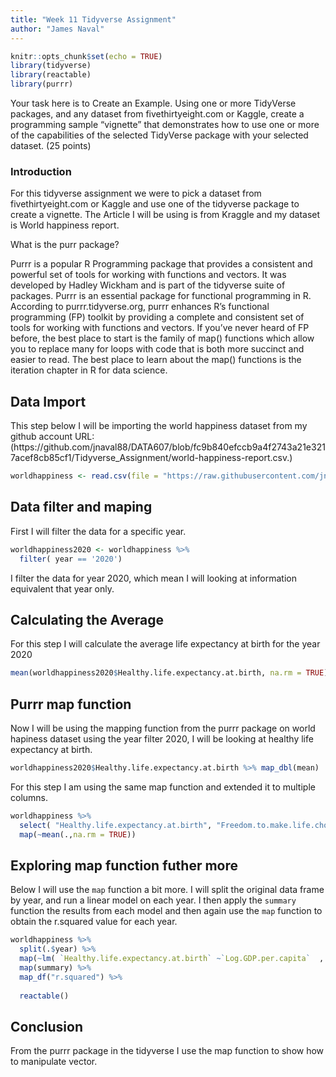 ```yaml
---
title: "Week 11 Tidyverse Assignment"
author: "James Naval"
---
```


```r
knitr::opts_chunk$set(echo = TRUE)
library(tidyverse)
library(reactable)
library(purrr)
```

Your task here is to Create an Example.  Using one or more TidyVerse packages, and any dataset from fivethirtyeight.com or Kaggle, create a programming sample “vignette” that demonstrates how to use one or more of the capabilities of the selected TidyVerse package with your selected dataset. (25 points)

### Introduction

For this tidyverse assignment we were to pick a dataset from fivethirtyeight.com or Kaggle and use one of the tidyverse package to create a vignette. The Article I will be using is from Kraggle and my dataset is World happiness report.

What is the purr package?

Purrr is a popular R Programming package that provides a consistent and powerful set of tools for working with functions and vectors. It was developed by Hadley Wickham and is part of the tidyverse suite of packages. Purrr is an essential package for functional programming in R. According to purrr.tidyverse.org, purrr enhances R’s functional programming (FP) toolkit by providing a complete and consistent set of tools for working with functions and vectors. If you’ve never heard of FP before, the best place to start is the family of map() functions which allow you to replace many for loops with code that is both more succinct and easier to read. The best place to learn about the map() functions is the iteration chapter in R for data science.

## Data Import

This step below I will be importing the world happiness dataset from my github account URL: (https://github.com/jnaval88/DATA607/blob/fc9b840efccb9a4f2743a21e3217acef8cb85cf1/Tidyverse_Assignment/world-happiness-report.csv.)

```r
worldhappiness <- read.csv(file = "https://raw.githubusercontent.com/jnaval88/DATA607/main/Tidyverse_Assignment/world-happiness-report.csv")
```

## Data filter and maping 

First I will filter the data for a specific year.

```r
worldhappiness2020 <- worldhappiness %>% 
  filter( year == '2020')
```
I filter the data for year 2020, which mean I will looking at information equivalent that year only.

## Calculating the Average

For this step I will calculate the average life expectancy at birth for the year 2020
```r
mean(worldhappiness2020$Healthy.life.expectancy.at.birth, na.rm = TRUE)

```

## Purrr map function

Now I will be using the mapping function from the purrr package on world hapiness dataset using the year filter 2020, I will be looking at healthy life expectancy at birth.

```r

worldhappiness2020$Healthy.life.expectancy.at.birth %>% map_dbl(mean)

```

For this step I am using the same map function and extended it to multiple columns.
```r
worldhappiness %>% 
  select( "Healthy.life.expectancy.at.birth", "Freedom.to.make.life.choices" ) %>% 
  map(~mean(.,na.rm = TRUE))
```

## Exploring map function futher more

Below I will use the `map` function a bit more. I will split the original data frame by year, and run a linear model on each year. I then apply the `summary` function the results from each model and then again use the `map` function to obtain the r.squared value for each year. 
```r
worldhappiness %>%  
  split(.$year) %>% 
  map(~lm( `Healthy.life.expectancy.at.birth` ~`Log.GDP.per.capita`  , data = .) ) %>% 
  map(summary) %>% 
  map_df("r.squared") %>% 
  
  reactable()
```

## Conclusion
From the purrr package in the tidyverse I use the map function to show how to manipulate vector.